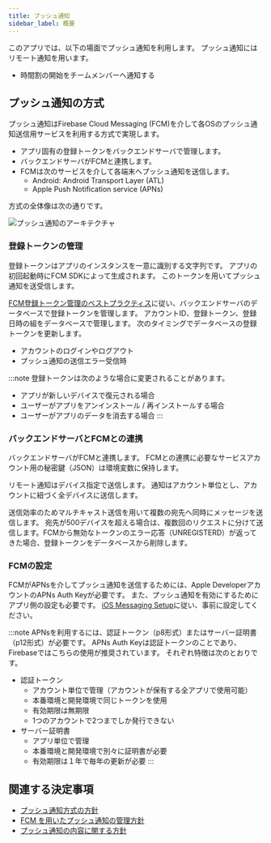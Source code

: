```yaml
---
title: プッシュ通知
sidebar_label: 概要
---
```


このアプリでは、以下の場面でプッシュ通知を利用します。
プッシュ通知にはリモート通知を用います。

- 時間割の開始をチームメンバーへ通知する

## プッシュ通知の方式

プッシュ通知はFirebase Cloud Messaging (FCM)を介して各OSのプッシュ通知送信用サービスを利用する方式で実現します。

- アプリ固有の登録トークンをバックエンドサーバで管理します。
- バックエンドサーバがFCMと連携します。
- FCMは次のサービスを介して各端末へプッシュ通知を送信します。
  - Android: Android Transport Layer (ATL)
  - Apple Push Notification service (APNs)

方式の全体像は次の通りです。

![プッシュ通知のアーキテクチャ](push-notification-architecture.drawio.png)


### 登録トークンの管理

登録トークンはアプリのインスタンスを一意に識別する文字列です。
アプリの初回起動時にFCM SDKによって生成されます。
このトークンを用いてプッシュ通知を送受信します。

[FCM登録トークン管理のベストプラクティス](https://firebase.google.com/docs/cloud-messaging/manage-tokens)に従い、バックエンドサーバのデータベースで登録トークンを管理します。
アカウントID、登録トークン、登録日時の組をデータベースで管理します。
次のタイミングでデータベースの登録トークンを更新します。

- アカウントのログインやログアウト
- プッシュ通知の送信エラー受信時

:::note
登録トークンは次のような場合に変更されることがあります。

- アプリが新しいデバイスで復元される場合
- ユーザーがアプリをアンインストール / 再インストールする場合
- ユーザーがアプリのデータを消去する場合
:::

### バックエンドサーバとFCMとの連携

バックエンドサーバがFCMと連携します。
FCMとの連携に必要なサービスアカウント用の秘密鍵（JSON）は環境変数に保持します。

リモート通知はデバイス指定で送信します。
通知はアカウント単位とし、アカウントに紐づく全デバイスに送信します。

送信効率のためマルチキャスト送信を用いて複数の宛先へ同時にメッセージを送信します。 宛先が500デバイスを超える場合は、複数回のリクエストに分けて送信します。FCMから無効なトークンのエラー応答（UNREGISTERD）が返ってきた場合、登録トークンをデータベースから削除します。

### FCMの設定

FCMがAPNsを介してプッシュ通知を送信するためには、Apple DeveloperアカウントのAPNs Auth Keyが必要です。
また、プッシュ通知を有効にするためにアプリ側の設定も必要です。
[iOS Messaging Setup](https://rnfirebase.io/messaging/usage/ios-setup)に従い、事前に設定してください。

:::note
APNsを利用するには、認証トークン（p8形式）またはサーバー証明書（p12形式）が必要です。
APNs Auth Keyは認証トークンのことであり、Firebaseではこちらの使用が推奨されています。
それぞれ特徴は次のとおりです。

- 認証トークン
  - アカウント単位で管理（アカウントが保有する全アプリで使用可能）
  - 本番環境と開発環境で同じトークンを使用
  - 有効期限は無期限
  - 1つのアカウントで2つまでしか発行できない
- サーバー証明書
  - アプリ単位で管理
  - 本番環境と開発環境で別々に証明書が必要
  - 有効期限は１年で毎年の更新が必要
:::

## 関連する決定事項

- [プッシュ通知方式の方針](../../decisions/adr-008-push-notification.mdx)
- [FCM を用いたプッシュ通知の管理方針](../../decisions/adr-009-push-notification-fcm.mdx)
- [プッシュ通知の内容に関する方針](../../decisions/adr-010-push-notification-contents.mdx)
